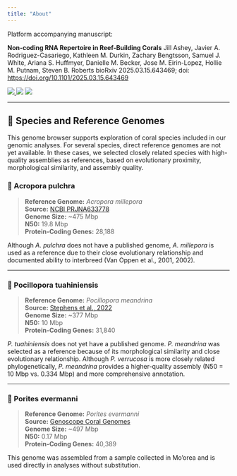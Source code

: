 ```yaml
---
title: "About"
---
```


Platform accompanying manuscript:

**Non-coding RNA Repertoire in Reef-Building Corals**
Jill Ashey, Javier A. Rodriguez-Casariego, Kathleen M. Durkin, Zachary Bengtsson, Samuel J. White, Ariana S. Huffmyer, Danielle M. Becker, Jose M. Eirin-Lopez, Hollie M. Putnam, Steven B. Roberts
bioRxiv 2025.03.15.643469; doi: <https://doi.org/10.1101/2025.03.15.643469>


::: {.badges}
<p>
  <a href="https://github.com/urol-e5/deep-dive-genome-browser/releases">
    <img src="https://img.shields.io/github/v/release/urol-e5/deep-dive-genome-browser" />
  </a>
  <img src="https://img.shields.io/github/last-commit/urol-e5/deep-dive-genome-browser" />
  <img src="https://img.shields.io/badge/jbrowse-v3.6.2-darkblue" />
</p>
:::


---

## 🧬 Species and Reference Genomes

This genome browser supports exploration of coral species included in our genomic analyses. For several species, direct reference genomes are not yet available. In these cases, we selected closely related species with high-quality assemblies as references, based on evolutionary proximity, morphological similarity, and assembly quality.

::: {.panel-tabset}

### 🔹 Acropora pulchra

> **Reference Genome:** *Acropora millepora*  
> **Source:** [NCBI PRJNA633778](https://www.ncbi.nlm.nih.gov/bioproject/PRJNA633778)  
> **Genome Size:** ~475 Mbp  
> **N50:** 19.8 Mbp  
> **Protein-Coding Genes:** 28,188  

Although *A. pulchra* does not have a published genome, *A. millepora* is used as a reference due to their close evolutionary relationship and documented ability to interbreed (Van Oppen et al., 2001, 2002).

---

### 🔹 Pocillopora tuahiniensis

> **Reference Genome:** *Pocillopora meandrina*  
> **Source:** [Stephens et al., 2022](http://cyanophora.rutgers.edu/Pocillopora_meandrina/)  
> **Genome Size:** ~377 Mbp  
> **N50:** 10 Mbp  
> **Protein-Coding Genes:** 31,840  

*P. tuahiniensis* does not yet have a published genome. *P. meandrina* was selected as a reference because of its morphological similarity and close evolutionary relationship. Although *P. verrucosa* is more closely related phylogenetically, *P. meandrina* provides a higher-quality assembly (N50 = 10 Mbp vs. 0.334 Mbp) and more comprehensive annotation.

---

### 🔹 Porites evermanni

> **Reference Genome:** *Porites evermanni*  
> **Source:** [Genoscope Coral Genomes](https://www.genoscope.cns.fr/corals/genomes.html)  
> **Genome Size:** ~497 Mbp  
> **N50:** 0.17 Mbp  
> **Protein-Coding Genes:** 40,389  

This genome was assembled from a sample collected in Mo’orea and is used directly in analyses without substitution.

:::



